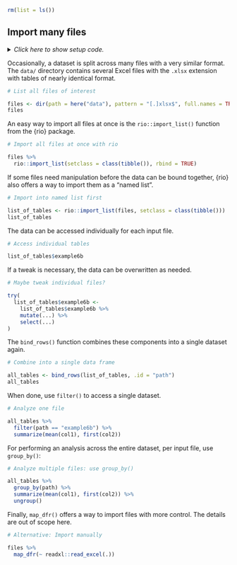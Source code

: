 ```r
rm(list = ls())
```


## Import many files

<details><summary>*Click here to show setup code.*</summary>
```r
### Import many files

```
```r
library(tidyverse)
library(nycflights13)

library(here)

library(conflicted)
conflict_prefer("filter", "dplyr")
```
</details>

Occasionally, a dataset is split across many files with a very similar format.
The `data/` directory contains several Excel files with the `.xlsx` extension with tables of nearly identical format.

```r
# List all files of interest
```
```r
files <- dir(path = here("data"), pattern = "[.]xlsx$", full.names = TRUE)
files
```

An easy way to import all files at once is the `rio::import_list()` function from the {rio} package.

```r
# Import all files at once with rio
```
```r
files %>%
  rio::import_list(setclass = class(tibble()), rbind = TRUE)
```

If some files need manipulation before the data can be bound together, {rio} also offers a way to import them as a "named list".

```r
# Import into named list first
```
```r
list_of_tables <- rio::import_list(files, setclass = class(tibble()))
list_of_tables
```

The data can be accessed individually for each input file.

```r
# Access individual tables
```
```r
list_of_tables$example6b
```

If a tweak is necessary, the data can be overwritten as needed.

```r
# Maybe tweak individual files?
```
```r
try(
  list_of_tables$example6b <-
    list_of_tables$example6b %>%
    mutate(...) %>%
    select(...)
)
```

The `bind_rows()` function combines these components into a single dataset again.

```r
# Combine into a single data frame
```
```r
all_tables <- bind_rows(list_of_tables, .id = "path")
all_tables
```

When done, use `filter()` to access a single dataset.

```r
# Analyze one file
```
```r
all_tables %>%
  filter(path == "example6b") %>%
  summarize(mean(col1), first(col2))
```

For performing an analysis across the entire dataset, per input file, use `group_by()`:

```r
# Analyze multiple files: use group_by()
```
```r
all_tables %>%
  group_by(path) %>%
  summarize(mean(col1), first(col2)) %>%
  ungroup()
```

Finally, `map_dfr()` offers a way to import files with more control.
The details are out of scope here.

```r
# Alternative: Import manually
```
```r
files %>%
  map_dfr(~ readxl::read_excel(.))
```
